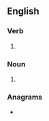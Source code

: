 ==English==

===Verb===
{{head|en|present participle}}

# {{present participle of|savour|lang=en|nocat=1}}

===Noun===
{{en-noun}}

# {{alt form|savoring|lang=en}}

===Anagrams===
* {{anagrams|en|vinagrous}}